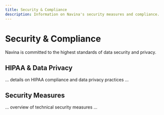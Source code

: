 ```yaml
---
title: Security & Compliance
description: Information on Navina's security measures and compliance.
---
```


# Security & Compliance

Navina is committed to the highest standards of data security and privacy.

## HIPAA & Data Privacy

... details on HIPAA compliance and data privacy practices ...

## Security Measures

... overview of technical security measures ... 